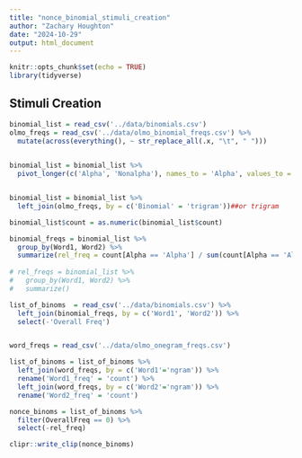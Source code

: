 ```yaml
---
title: "nonce_binomial_stimuli_creation"
author: "Zachary Houghton"
date: "2024-10-29"
output: html_document
---
```


```r
knitr::opts_chunk$set(echo = TRUE)
library(tidyverse)
```

## Stimuli Creation

```r
binomial_list = read_csv('../data/binomials.csv') 
olmo_freqs = read_csv('../data/olmo_binomial_freqs.csv') %>%
  mutate(across(everything(), ~ str_replace_all(.x, "\t", " ")))
  
```

```r
binomial_list = binomial_list %>%
  pivot_longer(c('Alpha', 'Nonalpha'), names_to = 'Alpha', values_to = 'Binomial')


binomial_list = binomial_list %>% 
  left_join(olmo_freqs, by = c('Binomial' = 'trigram'))##or trigram 

binomial_list$count = as.numeric(binomial_list$count)

binomial_freqs = binomial_list %>%
  group_by(Word1, Word2) %>%
  summarize(rel_freq = count[Alpha == 'Alpha'] / sum(count[Alpha == 'Alpha'], count[Alpha == 'Nonalpha']), OverallFreq = sum(`count`))
  
# rel_freqs = binomial_list %>%
#   group_by(Word1, Word2) %>%
#   summarize()
```

```r
list_of_binoms  = read_csv('../data/binomials.csv') %>%
  left_join(binomial_freqs, by = c('Word1', 'Word2')) %>%
  select(-'Overall Freq')


word_freqs = read_csv('../data/olmo_onegram_freqs.csv')
```

```r
list_of_binoms = list_of_binoms %>%
  left_join(word_freqs, by = c('Word1'='ngram')) %>%
  rename('Word1_freq' = 'count') %>%
  left_join(word_freqs, by = c('Word2'='ngram')) %>%
  rename('Word2_freq' = 'count')
```

```r
nonce_binoms = list_of_binoms %>%
  filter(OverallFreq == 0) %>%
  select(-rel_freq)
```

```r
clipr::write_clip(nonce_binoms)
```

